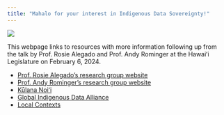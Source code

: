 ```yaml
---
title: "Mahalo for your interest in Indigenous Data Sovereignty!"
---
```


![](img/logo.png)

This webpage links to resources with more information following up from the talk by Prof. Rosie Alegado and Prof. Andy Rominger at the Hawaiʻi Legislature on February 6, 2024.

- [Prof. Rosie Alegado's research group website](https://mee-hawaii-lab.org/)
- [Prof. Andy Rominger's research group website](https://www.ecoevomatics.org/)
- [Kūlana Noiʻi](https://seagrant.soest.hawaii.edu/kulana-noii/)
- [Global Indigenous Data Alliance](https://www.gida-global.org/)
- [Local Contexts](https://localcontexts.org/)

